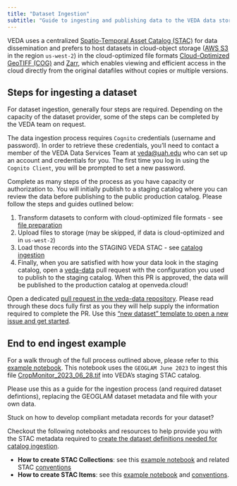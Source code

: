 ```yaml
---
title: "Dataset Ingestion"
subtitle: "Guide to ingesting and publishing data to the VEDA data store & STAC API"
---
```


VEDA uses a centralized [Spatio-Temporal Asset Catalog (STAC)](https://stacspec.org/) for data dissemination and prefers to host datasets in cloud-object storage ([AWS S3](https://aws.amazon.com/s3/) in the region `us-west-2`)
in the cloud-optimized file formats [Cloud-Optimized GeoTIFF (COG)](https://www.cogeo.org/) and [Zarr](https://zarr.dev/), which enables viewing and efficient access in the cloud directly
from the original datafiles without copies or multiple versions.


## Steps for ingesting a dataset

For dataset ingestion, generally four steps are required. Depending on the capacity of the dataset provider, some of the steps can be completed by the VEDA team on request.

The data ingestion process requires `Cognito` credentials (username and password). In order to retrieve these credentials, you'll need to contact a member of the VEDA Data Services Team at [veda@uah.edu](mailto:veda@uah.edu) who can set up an account and credentials for you. The first time you log in using the `Cognito Client`, you will be prompted to set a new password.

Complete as many steps of the process as you have capacity or authorization to. You will initially publish to a staging catalog where you can review the data before publishing to the public production catalog. Please follow the steps and guides outlined below: 

1. Transform datasets to conform with cloud-optimized file formats - see [file preparation](./file-preparation.qmd)
2. Upload files to storage (may be skipped, if data is cloud-optimized and in `us-west-2`)
3. Load those records into the STAGING VEDA STAC - see [catalog ingestion](./catalog-ingestion.qmd)
4. Finally, when you are satisfied with how your data look in the staging catalog, open a [veda-data](https://github.com/NASA-IMPACT/veda-data) pull request with the configuration you used to publish to the staging catalog. When this PR is approved, the data will be published to the production catalog at openveda.cloud!

::: {.callout-note title="If the above instructions do not cover the data you want to ingest and/or if you could use extra help getting started"}
Open a dedicated [pull request in the veda-data repository](https://github.com/NASA-IMPACT/veda-data). Please read through these docs fully first as you they will help supply the information required to complete the PR. Use this ["new dataset" template to open a new issue and get started](https://github.com/NASA-IMPACT/veda-data/issues/new?assignees=&labels=dataset&projects=&template=new-dataset.yaml&title=New+Dataset%3A+%3Cdataset+title%3E). 
:::

## End to end ingest example
For a walk through of the full process outlined above, please refer to this [example notebook](example-template/example-geoglam-ingest.ipynb). This notebook uses the `GEOGLAM June 2023` to ingest this file [CropMonitor_2023_06_28.tif](./example-template/CropMonitor_2023_06_28.tif) into VEDA's staging STAC catalog. 

::: {.callout-warning title="This is an actual ingest and will update the staging STAC catalog"} 
Please use this as a guide for the ingestion process (and required dataset defintions), replacing the GEOGLAM dataset metadata and file with your own data. 
:::

Stuck on how to develop compliant metadata records for your dataset? 

Checkout the following notebooks and resources to help provide you with the STAC metadata required to [create the dataset definitions needed for catalog ingestion](https://nasa-impact.github.io/veda-docs/content-curation/dataset-ingestion/catalog-ingestion.html).

- **How to create STAC Collections**: see this [example notebook](/users-guide/notebooks/veda-operations/stac-collection-creation.html) and related STAC [conventions](./stac-collection-conventions.qmd) 
- **How to create STAC Items**:  see this [example notebook](/users-guide/notebooks/veda-operations/stac-item-creation.html) and [conventions](./stac-item-conventions.qmd).